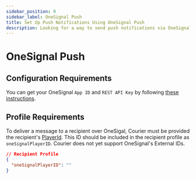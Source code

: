 ```yaml
---
sidebar_position: 9
sidebar_label: OneSignal Push
title: Set Up Push Notifications Using OneSignal Push
description: Looking for a way to send push notifications via OneSignal Push? This step-by-step tutorial will show you how to integrate OneSignal Push's API the easy way.
---
```


# OneSignal Push

## Configuration Requirements

You can get your OneSignal `App ID` and `REST API Key` by following [these instructions](https://documentation.onesignal.com/docs/accounts-and-keys).

## Profile Requirements

To deliver a message to a recipient over OneSigal, Courier must be
provided the recipient's [PlayerId](https://documentation.onesignal.com/docs/users#section-player-id). This ID should be included in the recipient profile as `oneSignalPlayerID`. Courier does not yet support OneSignal's External IDs.

```json title=JSON
// Recipient Profile
{
  "oneSignalPlayerID": ""
}
```
